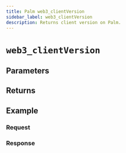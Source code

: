 ```yaml
---
title: Palm web3_clientVersion
sidebar_label: web3_clientVersion
description: Returns client version on Palm.
---
```




# `web3_clientVersion`

<Description />

## Parameters


<Params />

## Returns


<Returns />

## Example


<Example />

### Request


<Request />

### Response


<Response />
